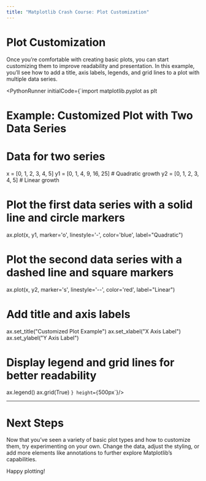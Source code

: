 ```yaml
---
title: "Matplotlib Crash Course: Plot Customization"
---
```


# Plot Customization

Once you’re comfortable with creating basic plots, you can start customizing them to improve readability and presentation. In this example, you’ll see how to add a title, axis labels, legends, and grid lines to a plot with multiple data series.


<PythonRunner initialCode={`import matplotlib.pyplot as plt

# Example: Customized Plot with Two Data Series

# Data for two series
x = [0, 1, 2, 3, 4, 5]
y1 = [0, 1, 4, 9, 16, 25]  # Quadratic growth
y2 = [0, 1, 2, 3, 4, 5]    # Linear growth

# Plot the first data series with a solid line and circle markers
ax.plot(x, y1, marker='o', linestyle='-', color='blue', label="Quadratic")

# Plot the second data series with a dashed line and square markers
ax.plot(x, y2, marker='s', linestyle='--', color='red', label="Linear")

# Add title and axis labels
ax.set_title("Customized Plot Example")
ax.set_xlabel("X Axis Label")
ax.set_ylabel("Y Axis Label")

# Display legend and grid lines for better readability
ax.legend()
ax.grid(True)
`} height={`500px`}/>

---

# Next Steps

Now that you’ve seen a variety of basic plot types and how to customize them, try experimenting on your own. Change the data, adjust the styling, or add more elements like annotations to further explore Matplotlib’s capabilities.

Happy plotting!
